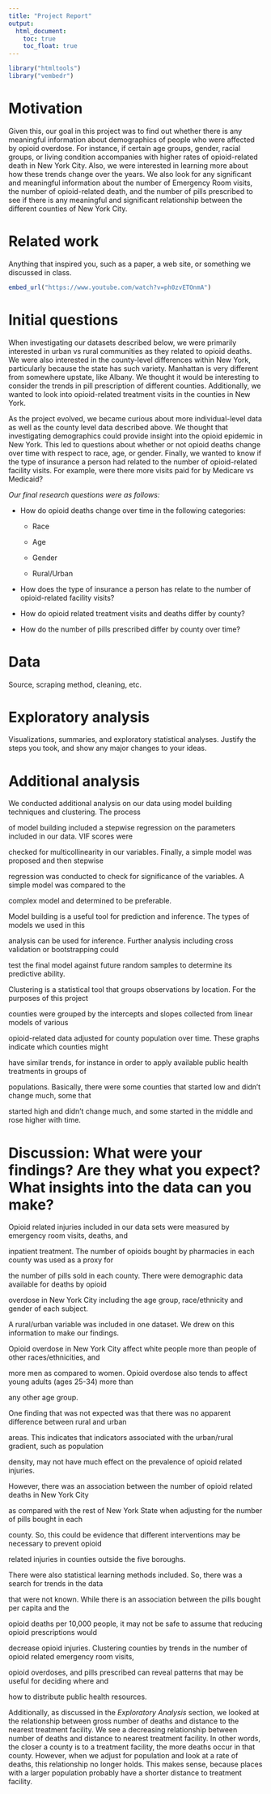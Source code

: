 ```yaml
---
title: "Project Report"
output: 
  html_document:
    toc: true
    toc_float: true
---
```


```r
library("htmltools")
library("vembedr")
```

# Motivation

Given this, our goal in this project was to find out whether there is any meaningful information about demographics of people who were affected by opioid overdose. For instance, if certain age groups, gender, racial groups, or living condition accompanies with higher rates of opioid-related death in New York City. Also, we were interested in learning more about how these trends change over the years. We also look for any significant and meaningful information about the number of Emergency Room visits, the number of opioid-related death, and the number of pills prescribed to see if there is any meaningful and significant relationship between the different counties of New York City.

# Related work
Anything that inspired you, such as a paper, a web site, or something we discussed in class.

```r

embed_url("https://www.youtube.com/watch?v=ph0zvETOnmA")
```


# Initial questions

When investigating our datasets described below, we were primarily interested in urban vs rural communities as they related to opioid deaths. We were also interested in the county-level differences within New York, particularly because the state has such variety. Manhattan is very different from somewhere upstate, like Albany. We thought it would be interesting to consider the trends in pill prescription of different counties. Additionally, we wanted to look into opioid-related treatment visits in the counties in New York.

As the project evolved, we became curious about more individual-level data as well as the county level data described above. We thought that investigating demographics could provide insight into the opioid epidemic in New York. This led to questions about whether or not opioid deaths change over time with respect to race, age, or gender. Finally, we wanted to know if the type of insurance a person had related to the number of opioid-related facility visits. For example, were there more visits paid for by Medicare vs Medicaid?

_Our final research questions were as follows:_

* How do opioid deaths change over time in the following categories:

  * Race

  * Age

  * Gender

  * Rural/Urban

* How does the type of insurance a person has relate to the number of opioid-related facility visits?

* How do opioid related treatment visits and deaths differ by county?

* How do the number of pills prescribed differ by county over time?

# Data
Source, scraping method, cleaning, etc.


# Exploratory analysis
Visualizations, summaries, and exploratory statistical analyses. Justify the steps you took, and show any major changes to your ideas.


# Additional analysis

We conducted additional analysis on our data using model building techniques and clustering. The process

of model building included a stepwise regression on the parameters included in our data. VIF scores were

checked for multicollinearity in our variables. Finally, a simple model was proposed and then stepwise

regression was conducted to check for significance of the variables. A simple model was compared to the

complex model and determined to be preferable. 

Model building is a useful tool for prediction and inference. The types of models we used in this

analysis can be used for inference. Further analysis including cross validation or bootstrapping could

test the final model against future random samples to determine its predictive ability.

Clustering is a statistical tool that groups observations by location. For the purposes of this project

counties were grouped by the intercepts and slopes collected from linear models of various

opioid-related data adjusted for county population over time. These graphs indicate which counties might

have similar trends, for instance in order to apply available public health treatments in groups of

populations. Basically, there were some counties that started low and didn't change much, some that

started high and didn't change much, and some started in the middle and rose higher with time.

# Discussion: What were your findings? Are they what you expect? What insights into the data can you make?

Opioid related injuries included in our data sets were measured by emergency room visits, deaths, and

inpatient treatment. The number of opioids bought by pharmacies in each county was used as a proxy for

the number of pills sold in each county. There were demographic data available for deaths by opioid

overdose in New York City including the age group, race/ethnicity and gender of each subject.

A rural/urban variable was included in one dataset. We drew on this information to make our findings. 

Opioid overdose in New York City affect white people more than people of other races/ethnicities, and

more men as compared to women. Opioid overdose also tends to affect young adults (ages 25-34) more than

any other age group.

One finding that was not expected was that there was no apparent difference between rural and urban 

areas. This indicates that indicators associated with the urban/rural gradient, such as population 

density, may not have much effect on the prevalence of opioid related injuries. 

However, there was an association between the number of opioid related deaths in New York City

as compared with the rest of New York State when adjusting for the number of pills bought in each

county. So, this could be evidence that different interventions may be necessary to prevent opioid 

related injuries in counties outside the five boroughs. 

There were also statistical learning methods included. So, there was a search for trends in the data

that were not known. While there is an association between the pills bought per capita and the 

opioid deaths per 10,000 people, it may not be safe to assume that reducing opioid prescriptions would

decrease opioid injuries. Clustering counties by trends in the number of opioid related emergency room visits, 

opioid overdoses, and pills prescribed can reveal patterns that may be useful for deciding where and

how to distribute public health resources.

Additionally, as discussed in the _Exploratory Analysis_ section, we looked at the relationship between gross number of deaths and distance to the nearest treatment facility. We see a decreasing relationship between number of deaths and distance to nearest treatment facility. In other words, the closer a county is to a treatment facility, the more deaths occur in that county. However, when we adjust for population and look at a rate of deaths, this relationship no longer holds. This makes sense, because places with a larger population probably have a shorter distance to treatment facility. 
